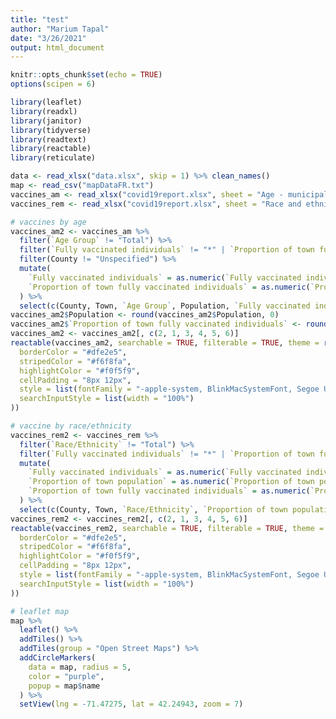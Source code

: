 ```yaml
---
title: "test"
author: "Marium Tapal"
date: "3/26/2021"
output: html_document
---
```


```r
knitr::opts_chunk$set(echo = TRUE)
options(scipen = 6)
```

```r
library(leaflet)
library(readxl)
library(janitor)
library(tidyverse)
library(readtext)
library(reactable)
library(reticulate)

data <- read_xlsx("data.xlsx", skip = 1) %>% clean_names()
map <- read_csv("mapDataFR.txt")
vaccines_am <- read_xlsx("covid19report.xlsx", sheet = "Age - municipality", skip = 1)
vaccines_rem <- read_xlsx("covid19report.xlsx", sheet = "Race and ethnicity - muni.", skip = 1)
```


```r
# vaccines by age
vaccines_am2 <- vaccines_am %>%
  filter(`Age Group` != "Total") %>%
  filter(`Fully vaccinated individuals` != "*" | `Proportion of town fully vaccinated individuals` != "*") %>%
  filter(County != "Unspecified") %>%
  mutate(
    `Fully vaccinated individuals` = as.numeric(`Fully vaccinated individuals`),
    `Proportion of town fully vaccinated individuals` = as.numeric(`Proportion of town fully vaccinated individuals`)
  ) %>%
  select(c(County, Town, `Age Group`, Population, `Fully vaccinated individuals`, `Proportion of town fully vaccinated individuals`))
vaccines_am2$Population <- round(vaccines_am2$Population, 0)
vaccines_am2$`Proportion of town fully vaccinated individuals` <- round(vaccines_am2$`Proportion of town fully vaccinated individuals`, 3)
vaccines_am2 <- vaccines_am2[, c(2, 1, 3, 4, 5, 6)]
reactable(vaccines_am2, searchable = TRUE, filterable = TRUE, theme = reactableTheme(
  borderColor = "#dfe2e5",
  stripedColor = "#f6f8fa",
  highlightColor = "#f0f5f9",
  cellPadding = "8px 12px",
  style = list(fontFamily = "-apple-system, BlinkMacSystemFont, Segoe UI, Helvetica, Arial, sans-serif"),
  searchInputStyle = list(width = "100%")
))
```



```r
# vaccine by race/ethnicity
vaccines_rem2 <- vaccines_rem %>%
  filter(`Race/Ethnicity` != "Total") %>%
  filter(`Fully vaccinated individuals` != "*" | `Proportion of town fully vaccinated individuals` != "*") %>%
  mutate(
    `Fully vaccinated individuals` = as.numeric(`Fully vaccinated individuals`),
    `Proportion of town population` = as.numeric(`Proportion of town population`),
    `Proportion of town fully vaccinated individuals` = as.numeric(`Proportion of town fully vaccinated individuals`)
  ) %>%
  select(c(County, Town, `Race/Ethnicity`, `Proportion of town population`, Population, `Fully vaccinated individuals`, `Proportion of town fully vaccinated individuals`))
vaccines_rem2 <- vaccines_rem2[, c(2, 1, 3, 4, 5, 6)]
reactable(vaccines_rem2, searchable = TRUE, filterable = TRUE, theme = reactableTheme(
  borderColor = "#dfe2e5",
  stripedColor = "#f6f8fa",
  highlightColor = "#f0f5f9",
  cellPadding = "8px 12px",
  style = list(fontFamily = "-apple-system, BlinkMacSystemFont, Segoe UI, Helvetica, Arial, sans-serif"),
  searchInputStyle = list(width = "100%")
))
```


```r
# leaflet map
map %>%
  leaflet() %>%
  addTiles() %>%
  addTiles(group = "Open Street Maps") %>%
  addCircleMarkers(
    data = map, radius = 5,
    color = "purple",
    popup = map$name
  ) %>%
  setView(lng = -71.47275, lat = 42.24943, zoom = 7)
```
